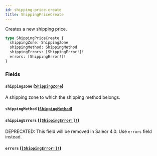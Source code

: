```yaml
---
id: shipping-price-create
title: ShippingPriceCreate
---
```


Creates a new shipping price.

```graphql
type ShippingPriceCreate {
  shippingZone: ShippingZone
  shippingMethod: ShippingMethod
  shippingErrors: [ShippingError!]!
  errors: [ShippingError!]!
}
```

### Fields

#### `shippingZone` ([`ShippingZone`](/developer/api-reference/objects/shipping-zone))

A shipping zone to which the shipping method belongs.

#### `shippingMethod` ([`ShippingMethod`](/developer/api-reference/objects/shipping-method))

#### `shippingErrors` ([`[ShippingError!]!`](/developer/api-reference/objects/shipping-error))

<span class="badge badge--warning">DEPRECATED: This field will be removed in Saleor 4.0. Use `errors` field instead.</span>

#### `errors` ([`[ShippingError!]!`](/developer/api-reference/objects/shipping-error))
